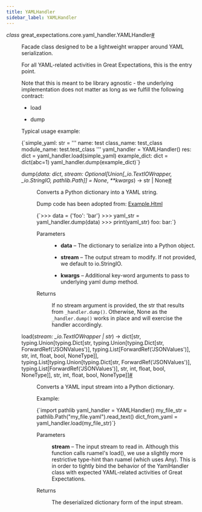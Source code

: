 ```yaml
---
title: YAMLHandler
sidebar_label: YAMLHandler
---
```


<section class="sphinx-api-doc" id="yamlhandler">

<dl class="py class">
<dt class="sig sig-object py" id="great_expectations.core.yaml_handler.YAMLHandler">
<em class="property"><span class="pre">class</span><span class="w"> </span></em><span class="sig-prename descclassname"><span class="pre">great_expectations.core.yaml_handler.</span></span><span class="sig-name descname"><span class="pre">YAMLHandler</span></span><a class="headerlink" href="#great_expectations.core.yaml_handler.YAMLHandler" title="Permalink to this definition">#</a>
</dt>
<dd>
<p>Facade class designed to be a lightweight wrapper around YAML serialization.</p>
<p>For all YAML-related activities in Great Expectations, this is the entry point.</p>
<p>Note that this is meant to be library agnostic - the underlying implementation does not
matter as long as we fulfill the following contract:</p>
<ul class="simple">
<li><p>load</p></li>
<li><p>dump</p></li>
</ul>
<p>Typical usage example:</p>
<p><CodeBlock language="python">{`simple_yaml: str = '''
    name: test
    class_name: test_class
    module_name: test.test_class
'''
yaml_handler = YAMLHandler()
res: dict = yaml_handler.load(simple_yaml)
example_dict: dict = dict(abc=1)
yaml_handler.dump(example_dict)`}</CodeBlock></p>
<dl class="py method">
<dt class="sig sig-object py" id="great_expectations.core.yaml_handler.YAMLHandler.dump">
<span class="sig-name descname"><span class="pre">dump</span></span><span class="sig-paren">(</span><em class="sig-param"><span class="n"><span class="pre">data</span></span><span class="p"><span class="pre">:</span></span><span class="w"> </span><span class="n"><span class="pre">dict</span></span></em>, <em class="sig-param"><span class="n"><span class="pre">stream</span></span><span class="p"><span class="pre">:</span></span><span class="w"> </span><span class="n"><span class="pre">Optional</span><span class="p"><span class="pre">[</span></span><span class="pre">Union</span><span class="p"><span class="pre">[</span></span><span class="pre">_io.TextIOWrapper</span><span class="p"><span class="pre">,</span></span><span class="w"> </span><span class="pre">_io.StringIO</span><span class="p"><span class="pre">,</span></span><span class="w"> </span><span class="pre">pathlib.Path</span><span class="p"><span class="pre">]</span></span><span class="p"><span class="pre">]</span></span></span><span class="w"> </span><span class="o"><span class="pre">=</span></span><span class="w"> </span><span class="default_value"><span class="pre">None</span></span></em>, <em class="sig-param"><span class="o"><span class="pre">**</span></span><span class="n"><span class="pre">kwargs</span></span></em><span class="sig-paren">)</span> <span class="sig-return"><span class="sig-return-icon">→</span> <span class="sig-return-typehint"><span class="pre">str</span><span class="w"> </span><span class="p"><span class="pre">|</span></span><span class="w"> </span><span class="pre">None</span></span></span><a class="headerlink" href="#great_expectations.core.yaml_handler.YAMLHandler.dump" title="Permalink to this definition">#</a>
</dt>
<dd>
<p>Converts a Python dictionary into a YAML string.</p>
<p>Dump code has been adopted from:
<a class="reference external" href="https://yaml.readthedocs.io/en/latest/example/#output-of-dump-as-a-string">Example.Html</a></p>
<p><CodeBlock language="python">{`>>> data = {'foo': 'bar'}
>>> yaml_str = yaml_handler.dump(data)
>>> print(yaml_str)
foo:
    bar:`}</CodeBlock></p>
<dl class="field-list simple">
<dt class="field-odd">Parameters</dt>
<dd class="field-odd"><ul class="simple">
<li><p><strong>data</strong> – The dictionary to serialize into a Python object.</p></li>
<li><p><strong>stream</strong> – The output stream to modify. If not provided, we default to io.StringIO.</p></li>
<li><p><strong>kwargs</strong> – Additional key-word arguments to pass to underlying yaml dump method.</p></li>
</ul>
</dd>
<dt class="field-even">Returns</dt>
<dd class="field-even">
<p>If no stream argument is provided, the str that results from <code class="docutils literal notranslate"><span class="pre">_handler.dump()</span></code>.
Otherwise, None as the <code class="docutils literal notranslate"><span class="pre">_handler.dump()</span></code> works in place and will exercise the handler accordingly.</p>
</dd>
</dl>
</dd></dl>
<dl class="py method">
<dt class="sig sig-object py" id="great_expectations.core.yaml_handler.YAMLHandler.load">
<span class="sig-name descname"><span class="pre">load</span></span><span class="sig-paren">(</span><em class="sig-param"><span class="n"><span class="pre">stream</span></span><span class="p"><span class="pre">:</span></span><span class="w"> </span><span class="n"><span class="pre">_io.TextIOWrapper</span><span class="w"> </span><span class="p"><span class="pre">|</span></span><span class="w"> </span><span class="pre">str</span></span></em><span class="sig-paren">)</span> <span class="sig-return"><span class="sig-return-icon">→</span> <span class="sig-return-typehint"><span class="pre">dict[str,</span> <span class="pre">typing.Union[typing.Dict[str,</span> <span class="pre">typing.Union[typing.Dict[str,</span> <span class="pre">ForwardRef('JSONValues')],</span> <span class="pre">typing.List[ForwardRef('JSONValues')],</span> <span class="pre">str,</span> <span class="pre">int,</span> <span class="pre">float,</span> <span class="pre">bool,</span> <span class="pre">NoneType]],</span> <span class="pre">typing.List[typing.Union[typing.Dict[str,</span> <span class="pre">ForwardRef('JSONValues')],</span> <span class="pre">typing.List[ForwardRef('JSONValues')],</span> <span class="pre">str,</span> <span class="pre">int,</span> <span class="pre">float,</span> <span class="pre">bool,</span> <span class="pre">NoneType]],</span> <span class="pre">str,</span> <span class="pre">int,</span> <span class="pre">float,</span> <span class="pre">bool,</span> <span class="pre">NoneType]]</span></span></span><a class="headerlink" href="#great_expectations.core.yaml_handler.YAMLHandler.load" title="Permalink to this definition">#</a>
</dt>
<dd>
<p>Converts a YAML input stream into a Python dictionary.</p>
<p>Example:</p>
<p><CodeBlock language="python">{`import pathlib
yaml_handler = YAMLHandler()
my_file_str = pathlib.Path("my_file.yaml").read_text()
dict_from_yaml = yaml_handler.load(my_file_str)`}</CodeBlock></p>
<dl class="field-list simple">
<dt class="field-odd">Parameters</dt>
<dd class="field-odd">
<p><strong>stream</strong> – The input stream to read in. Although this function calls ruamel's load(), we
use a slightly more restrictive type-hint than ruamel (which uses Any). This is in order to tightly
bind the behavior of the YamlHandler class with expected YAML-related activities of Great Expectations.</p>
</dd>
<dt class="field-even">Returns</dt>
<dd class="field-even">
<p>The deserialized dictionary form of the input stream.</p>
</dd>
</dl>
</dd></dl>
</dd></dl>
</section>